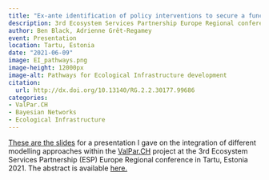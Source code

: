 ```yaml
---
title: "Ex-ante identification of policy interventions to secure a functioning ecological infrastructure: A participatory Bayesian Network approach in Switzerland"
description: 3rd Ecosystem Services Partnership Europe Regional conference in Tartu, Estonia
author: Ben Black, Adrienne Grêt-Regamey
event: Presentation
location: Tartu, Estonia
date: "2021-06-09"
image: EI_pathways.png
image-height: 12000px
image-alt: Pathways for Ecological Infrastructure development
citation:
  url: http://dx.doi.org/10.13140/RG.2.2.30177.99686
categories:
- ValPar.CH
- Bayesian Networks
- Ecological Infrastructure
---
```


[These are the slides](ESP_EU_2021_T5_BBlack.pdf) for a presentation I gave on the integration of different modelling approaches within the [ValPar.CH](https://valpar.ch/index_en.php?page=home_en) project at the 3rd Ecosystem Services Partnership (ESP) Europe Regional conference in Tartu, Estonia 2021. The abstract is available [here.](http://dx.doi.org/10.13140/RG.2.2.30177.99686)
